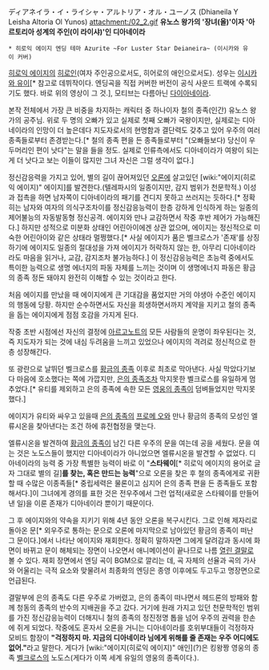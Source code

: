 ディアネイラ・イ・ライシャ・アルトリア・オル・ユーノス (Dhianeila Y Leisha Altoria Ol Yunos)
attachment:/02_2.gif
'''유노스 왕가의 '장녀(올)'이자 '아르토리아 성계의 주인(이 라이샤)'인 디아네이라'''

{{{#!HTML
<iframe width="420" height="315" src="//www.youtube.com/embed/LpdvSYAQPO0" frameborder="0" allowfullscreen></iframe>}}}
 * 히로익 에이지 엔딩 테마 Azurite ~For Luster Star Deianeira~ (이시카와 유이 커버)

[[히로익 에이지]]의 [[히로인]](여자 주인공으로서도, 히어로의 애인으로서도). 성우는 [[이시카와 유이]][* 참고로 데뷔작이다. 엔딩곡을 직접 커버한 버전이 공식 사운드 트랙에 수록되기도 했다. 바로 위의 영상이 그 것.], 모티브는 다름아닌 [[다이아네이라]].

본작 전체에서 가장 큰 비중을 차지하는 캐릭터 중 하나이자 철의 종족(인간) 유노스 왕가의 공주님. 위로 두 명의 오빠가 있고 실제로 첫째 오빠가 국왕이지만, 실제로는 디아네이라의 인망이 더 높은데다 지도자로서의 현명함과 결단력도 갖추고 있어 우주의 여러 종족들로부터 존경받는다.[* 철의 종족 편을 든 종족들로부터 "(오빠들보다) 당신이 우두머리인 편이 낫다"는 말을 들을 정도. 실제로 인류측에서도 디아네이라가 여왕이 되는 게 더 낫다고 보는 이들이 많지만 그녀 자신은 그럴 생각이 없다.]

정신감응력을 가지고 있어, 별의 길이 끊어져있던 [[오론]]에 살고있던 [wiki:"에이지(히로익 에이지)" 에이지]를 발견한다.(텔레파시의 일종이지만, 감지 범위가 천문학적.) 이성과 접촉을 하면 남자쪽이 디아네이라의 패기를 견디지 못하고 쓰러지는 듯하다.[* 정확히는 남자와 여자의 의식구조차이를 정신감응능력이 한층 강하게 인식하게 하는 일종의 제어불능의 자동발동형 정신공격. 에이지와 만나 교감하면서 작중 후반 제어가 가능해진다.] 하지만 성적으로 미분화 상태인 어린아이에겐 상관 없으며, 에이지는 정신적으로 미숙한 어린아이와 같은 상태라 멀쩡했다.[* 사실 에이지가 품은 벨크로스가 '존재'를 상징하기에 에이지도 일종의 절대성을 가져 에이지가 허락하지 않는 한, 아무리 디아네이라라도 마음을 읽거나, 교감, 감지조차 불가능하다.] 이 정신감응능력은 초능력 중에서도 특이한 능력으로 생명 에너지의 파동 자체를 느끼는 것이며 이 생명에너지 파동은 황금의 종족 정돈 돼야지 완전히 이해할 수 있는 것이라고 한다. 

처음 에이지를 만났을 때 에이지에게 큰 기대감을 품었지만 거의 야생아 수준인 에이지의 행동에 당황. 하지만 순수하면서도 자신을 희생하면서까지 계약을 지키고 철의 종족을 돕는 에이지에게 점점 호감을 가지게 된다.

작중 초반 시점에선 자신의 결정에 [[아르고노트]]의 모든 사람들의 운명이 좌우된다는 것, 즉 지도자가 되는 것에 내심 두려움을 느끼고 있었으나 에이지의 격려로 정신적으로 한층 성장해간다.

또 광란으로 날뛰던 벨크로스를 [[황금의 종족]] 이후로 최초로 막아낸다. 사실 막았다기보다 마음에 호소했다는 쪽에 가깝지만, [[은의 종족]]조차 막지못한 벨크로스를 유일하게 멈추었다.[* 유티를 제외하고 은의 종족에 속한 모든 [[영웅의 종족]]이 덤벼들었지만 막지못했다.]

에이지가 유티와 싸우고 있을때 [[은의 종족]]의 [[프로메 오]]와 만나 황금의 종족의 모성인 엘류시온을 찾아낸다는 조건 하에 휴전협정을 맺는다.

엘류시온을 발견하여 [[황금의 종족]]이 남긴 다른 우주의 문을 여는데 공을 세웠다. 문을 여는 것은 노도스들이 했지만 디아네이라가 아니었으면 엘류시온을 발견할 수 없었다. 디아네이라의 능력 중 가장 특별한 능력이 바로 이 "'''스타웨이'''[* 히로익 에이지의 용어로 글자 그대로 별의 길]'''를 찾는, 혹은 만드는 능력'''"으로 오론을 찾은 후 철의 종족에게로 귀환할 때 수많은 이종족들[* 중립세력은 물론이고 심지어 은의 종족 편을 든 종족들도 포함해서다.]이 그녀에게 경의를 표한 것은 전우주에서 그런 업적(새로운 스타웨이를 만들어낸 일)을 이룬 존재가 디아네이라 뿐이기 때문이다.

그 후 에이지와의 약속을 지키기 위해 4년 동안 오론을 복구시킨다. 그로 인해 제자리로 돌아온 문[* 외우주로 통하는 문으로 오론에 마지막으로 남아있던 황금의 종족이 떠난 그 문이다.]에서 나타난 에이지와 재회한다. 정확히 말하자면 그에게 달려감과 동시에 화면이 바뀌고 문이 해체되는 장면이 나오면서 애니메이션이 끝나므로 나름 [[열린 결말]]로 볼 수 있다. 재회 장면에서 엔딩 곡이 BGM으로 깔리는 데, 곡 자체의 선율과 곡의 가사와 어울리는 극적 요소와 맞물려서 최종화의 엔딩은 종영 이후에도 두고두고 명장면으로 언급된다.

결말부에 은의 종족도 다른 우주로 가버렸고, 은의 종족이 떠나면서 헤드론의 방패와 함께 청동의 종족의 반수의 지배권을 주고 갔다. 거기에 원래 가지고 있던 천문학적인 범위를 가진 정신감응능력이 더해지니 철의 종족의 정진정명 톱을 넘어 우주의 권력을 한손에 쥐게 되었다. 작중에도 혼자서 오론을 거니는 디아네이라를 호위부대들이 걱정하자 모비드 함장이 '''"걱정하지 마. 지금의 디아네이라 님에게 위해를 줄 존재는 우주 어디에도 없어."'''라고 말한다. 게다가 [wiki:"에이지(히로익 에이지)" 애인](?)은 킹왕짱 영웅의 종족 [[벨크로스]]의 노도스(게다가 이쪽 세계 유일의 영웅의 종족이다.). 

